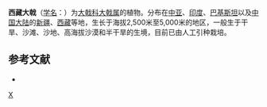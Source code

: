 {{Speciesbox 
| taxon = Euphorbia tibetica
| authority = Boiss.
}}

'''西藏大戟'''（[[学名|学名]]：{{lang|la|''Euphorbia tibetica''}}）为[[大戟科|大戟科]][[大戟属|大戟属]]的植物。分布在[[中亚|中亚]]、[[印度|印度]]、[[巴基斯坦|巴基斯坦]]以及[[中国大陆|中国大陆]]的[[新疆|新疆]]、[[西藏|西藏]]等地，生长于海拔2,500米至5,000米的地区，一般生于干旱、沙滩、沙地、高海拔沙漠和半干旱的生境，目前已由人工引种栽培。

== 参考文献 ==
<div class="references-small">
* {{cite web| url =http://www.bioinfo.cn/db05/KmzwSpecies.php?action=view&id=7660| title =西藏大戟| work =《中国高等植物数据库全库》| publisher =中国科学院微生物研究所| author =昆明植物研究所| accessdate =2009-02-25| deadurl =yes| archiveurl =https://web.archive.org/web/20160305045640/http://www.bioinfo.cn/db05/KmzwSpecies.php?action=view&id=7660| archivedate =2016-03-05| df =}}
</div>

{{Taxonbar}}

[[Category:大戟属|X]]